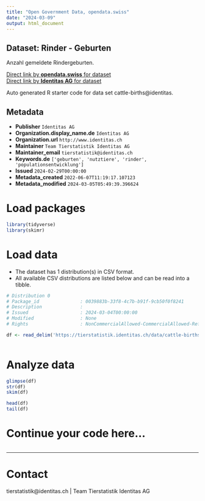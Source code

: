 ```yaml
---
title: "Open Government Data, opendata.swiss"
date: "2024-03-09"
output: html_document
---
```


## Dataset: Rinder - Geburten

Anzahl gemeldete Rindergeburten. 

[Direct link by **opendata.swiss** for dataset](https://opendata.swiss/de/dataset/rinder-geburten)<br>
[Direct link by **Identitas AG** for dataset](https://tierstatistik.identitas.ch/)

Auto generated R starter code for data set cattle-births@identitas.

## Metadata

- **Publisher** `Identitas AG`
- **Organization.display_name.de** `Identitas AG`
- **Organization.url** `http://www.identitas.ch`
- **Maintainer** `Team Tierstatistik Identitas AG`
- **Maintainer_email** `tierstatistik@identitas.ch`
- **Keywords.de** `['geburten', 'nutztiere', 'rinder', 'populationsentwicklung']`
- **Issued** `2024-02-29T00:00:00`
- **Metadata_created** `2022-06-07T11:19:17.107123`
- **Metadata_modified** `2024-03-05T05:49:39.396624`


# Load packages

```r

library(tidyverse)
library(skimr)

```

# Load data

-   The dataset has 1 distribution(s) in CSV format.
-   All available CSV distributions are listed below and can be read into a tibble.

```r

# Distribution 0
# Package_id               : 0039883b-33f8-4c7b-b91f-9cb50f0f8241
# Description              : 
# Issued                   : 2024-03-04T00:00:00
# Modified                 : None
# Rights                   : NonCommercialAllowed-CommercialAllowed-ReferenceRequired

df <- read_delim('https://tierstatistik.identitas.ch/data/cattle-births.csv')



```

# Analyze data

```r

glimpse(df)
str(df)
skim(df)

head(df)
tail(df)

```

# Continue your code here...

```r

```

------------------------------------------------------------------------

# Contact

tierstatistik@identitas.ch | Team Tierstatistik Identitas AG
